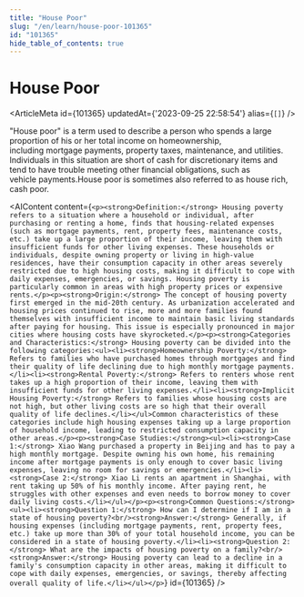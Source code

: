 ```yaml
---
title: "House Poor"
slug: "/en/learn/house-poor-101365"
id: "101365"
hide_table_of_contents: true
---
```



# House Poor

<ArticleMeta id={101365} updatedAt={'2023-09-25 22:58:54'} alias={`[]`} />
<div className='border-solid border-b border-t-0 my-4 border-[var(--ifm-color-gray-300)]' />

"House poor" is a term used to describe a person who spends a large proportion of his or her total income on homeownership, including mortgage payments, property taxes, maintenance, and utilities. Individuals in this situation are short of cash for discretionary items and tend to have trouble meeting other financial obligations, such as vehicle payments.House poor is sometimes also referred to as house rich, cash poor.

<AIContent content={`<p><strong>Definition:</strong> Housing poverty refers to a situation where a household or individual, after purchasing or renting a home, finds that housing-related expenses (such as mortgage payments, rent, property fees, maintenance costs, etc.) take up a large proportion of their income, leaving them with insufficient funds for other living expenses. These households or individuals, despite owning property or living in high-value residences, have their consumption capacity in other areas severely restricted due to high housing costs, making it difficult to cope with daily expenses, emergencies, or savings. Housing poverty is particularly common in areas with high property prices or expensive rents.</p><p><strong>Origin:</strong> The concept of housing poverty first emerged in the mid-20th century. As urbanization accelerated and housing prices continued to rise, more and more families found themselves with insufficient income to maintain basic living standards after paying for housing. This issue is especially pronounced in major cities where housing costs have skyrocketed.</p><p><strong>Categories and Characteristics:</strong> Housing poverty can be divided into the following categories:<ul><li><strong>Homeownership Poverty:</strong> Refers to families who have purchased homes through mortgages and find their quality of life declining due to high monthly mortgage payments.</li><li><strong>Rental Poverty:</strong> Refers to renters whose rent takes up a high proportion of their income, leaving them with insufficient funds for other living expenses.</li><li><strong>Implicit Housing Poverty:</strong> Refers to families whose housing costs are not high, but other living costs are so high that their overall quality of life declines.</li></ul>Common characteristics of these categories include high housing expenses taking up a large proportion of household income, leading to restricted consumption capacity in other areas.</p><p><strong>Case Studies:</strong><ul><li><strong>Case 1:</strong> Xiao Wang purchased a property in Beijing and has to pay a high monthly mortgage. Despite owning his own home, his remaining income after mortgage payments is only enough to cover basic living expenses, leaving no room for savings or emergencies.</li><li><strong>Case 2:</strong> Xiao Li rents an apartment in Shanghai, with rent taking up 50% of his monthly income. After paying rent, he struggles with other expenses and even needs to borrow money to cover daily living costs.</li></ul></p><p><strong>Common Questions:</strong><ul><li><strong>Question 1:</strong> How can I determine if I am in a state of housing poverty?<br/><strong>Answer:</strong> Generally, if housing expenses (including mortgage payments, rent, property fees, etc.) take up more than 30% of your total household income, you can be considered in a state of housing poverty.</li><li><strong>Question 2:</strong> What are the impacts of housing poverty on a family?<br/><strong>Answer:</strong> Housing poverty can lead to a decline in a family's consumption capacity in other areas, making it difficult to cope with daily expenses, emergencies, or savings, thereby affecting overall quality of life.</li></ul></p>`} id={101365} />

